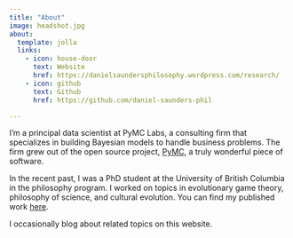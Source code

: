 ```yaml
---
title: "About"
image: headshot.jpg
about:
  template: jolla
  links:
    - icon: house-door
      text: Website
      href: https://danielsaundersphilosophy.wordpress.com/research/
    - icon: github
      text: Github
      href: https://github.com/daniel-saunders-phil

---
```


I'm a principal data scientist at PyMC Labs, a consulting firm that specializes in
building Bayesian models to handle business problems. The firm grew out of the 
open source project, [PyMC](https://www.pymc.io/welcome.html), a truly 
wonderful piece of software. 

In the recent past, I was a PhD student at the University of British Columbia in the
philosophy program. I worked on topics in evolutionary game theory, philosophy of science,
and cultural evolution. You can find my published work [here](https://scholar.google.ca/citations?user=GD912IAAAAAJ&hl=en&oi=sra).

I occasionally blog about related topics on this website.